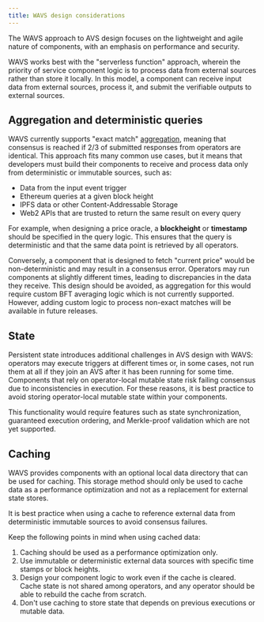 ```yaml
---
title: WAVS design considerations
---
```


The WAVS approach to AVS design focuses on the lightweight and agile nature of components, with an emphasis on performance and security.

WAVS works best with the "serverless function" approach, wherein the priority of service component logic is to process data from external sources rather than store it locally. In this model, a component can receive input data from external sources, process it, and submit the verifiable outputs to external sources.

## Aggregation and deterministic queries

WAVS currently supports "exact match" [aggregation](./handbook/submission#aggregator), meaning that consensus is reached if 2/3 of submitted responses from operators are identical. This approach fits many common use cases, but it means that developers must build their components to receive and process data only from deterministic or immutable sources, such as:

- Data from the input event trigger
- Ethereum queries at a given block height
- IPFS data or other Content-Addressable Storage
- Web2 APIs that are trusted to return the same result on every query

For example, when designing a price oracle, a **blockheight** or **timestamp** should be specified in the query logic. This ensures that the query is deterministic and that the same data point is retrieved by all operators.

Conversely, a component that is designed to fetch "current price" would be non-deterministic and may result in a consensus error. Operators may run components at slightly different times, leading to discrepancies in the data they receive. This design should be avoided, as aggregation for this would require custom BFT averaging logic which is not currently supported. However, adding custom logic to process non-exact matches will be available in future releases.

## State

Persistent state introduces additional challenges in AVS design with WAVS: operators may execute triggers at different times or, in some cases, not run them at all if they join an AVS after it has been running for some time. Components that rely on operator-local mutable state risk failing consensus due to inconsistencies in execution. For these reasons, it is best practice to avoid storing operator-local mutable state within your components.

This functionality would require features such as state synchronization, guaranteed execution ordering, and Merkle-proof validation which are not yet supported.

## Caching

WAVS provides components with an optional local data directory that can be used for caching. This storage method should only be used to cache data as a performance optimization and not as a replacement for external state stores.

It is best practice when using a cache to reference external data from deterministic immutable sources to avoid consensus failures.

Keep the following points in mind when using cached data:

1. Caching should be used as a performance optimization only.
2. Use immutable or deterministic external data sources with specific time stamps or block heights.
3. Design your component logic to work even if the cache is cleared. Cache state is not shared among operators, and any operator should be able to rebuild the cache from scratch.
4. Don't use caching to store state that depends on previous executions or mutable data.
